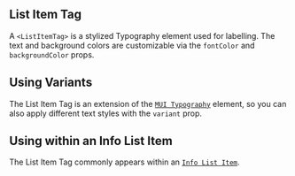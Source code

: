 
## List Item Tag

A `<ListItemTag>` is a stylized Typography element used for labelling. The text and background colors are customizable via the `fontColor` and `backgroundColor` props.

<ListItemTag />

## Using Variants

The List Item Tag is an extension of the [`MUI Typography`](https://mui.com/material-ui/api/typography/) element, so you can also apply different text styles with the `variant` prop.

<ListItemTagWithVariants />

## Using within an Info List Item

The List Item Tag commonly appears within an [`Info List Item`](/components/info-list-item/examples).

<ListItemTagUsingInfoListItem />

